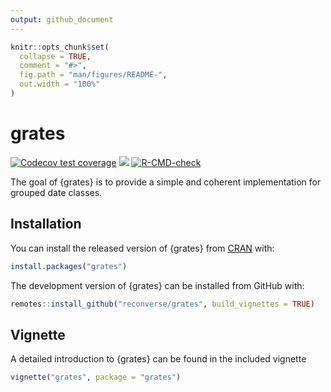 ```yaml
---
output: github_document
---
```


<!-- README.md is generated from README.Rmd. Please edit that file -->

```r
knitr::opts_chunk$set(
  collapse = TRUE,
  comment = "#>",
  fig.path = "man/figures/README-",
  out.width = "100%"
)
```

# grates

<!-- badges: start -->
[![Codecov test coverage](https://codecov.io/gh/reconverse/grates/branch/main/graph/badge.svg)](https://app.codecov.io/gh/reconverse/grates?branch=main)
[![](https://raw.githubusercontent.com/reconverse/reconverse.github.io/master/images/badge-stable.svg)](https://www.reconverse.org/lifecycle.html#stable)
[![R-CMD-check](https://github.com/reconverse/grates/actions/workflows/R-CMD-check.yaml/badge.svg)](https://github.com/reconverse/grates/actions/workflows/R-CMD-check.yaml)
<!-- badges: end -->

The goal of {grates} is to provide a simple and coherent implementation for
grouped date classes.

## Installation

You can install the released version of {grates} from [CRAN](https://cran.r-project.org/) with:

```r
install.packages("grates")
```


::: {.pkgdown-devel}
The development version of {grates} can be installed from GitHub with:
```r
remotes::install_github("reconverse/grates", build_vignettes = TRUE)
```
:::



## Vignette

A detailed introduction to {grates} can be found in the included vignette

```r
vignette("grates", package = "grates")
```
